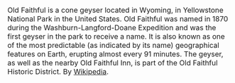 <font size=3px>
Old Faithful is a cone geyser located in Wyoming, in Yellowstone National Park in the United States. Old Faithful was named in 1870 during the Washburn-Langford-Doane Expedition and was the first geyser in the park to receive a name. It is also known as one of the most predictable (as indicated by its name) geographical features on Earth, erupting almost every 91 minutes. The geyser, as well as the nearby Old Faithful Inn, is part of the Old Faithful Historic District. By [Wikipedia](http://en.wikipedia.org/wiki/Old_Faithful "Title").
</font>